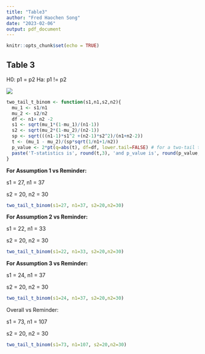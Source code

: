 ```yaml
---
title: "Table3"
author: "Fred Haochen Song"
date: "2023-02-06"
output: pdf_document
---
```


```r
knitr::opts_chunk$set(echo = TRUE)
```

## Table 3

H0: p1 = p2 Ha: p1 != p2

![](ref_table3.png)

```r
two_tail_t_binom <- function(s1,n1,s2,n2){
  mu_1 <- s1/n1
  mu_2 <- s2/n2
  df <- n1+ n2 -2
  s1 <- sqrt(mu_1*(1-mu_1)/(n1-1))
  s2 <- sqrt(mu_2*(1-mu_2)/(n2-1))
  sp <- sqrt(((n1-1)*s1^2 +(n2-1)*s2^2)/(n1+n2-2))
  t <- (mu_1 - mu_2)/(sp*sqrt(1/n1+1/n2))
  p_value <- 2*pt(q=abs(t), df=df, lower.tail=FALSE) # for a two-tail test
  paste('T-statistics is', round(t,3), 'and p_value is', round(p_value,3)) # for the fact we only need two decimal points
}
```

**For Assumption 1 vs Reminder:**

s1 = 27, n1 = 37

s2 = 20, n2 = 30

```r
two_tail_t_binom(s1=27, n1=37, s2=20,n2=30)
```

**For Assumption 2 vs Reminder:**

s1 = 22, n1 = 33

s2 = 20, n2 = 30

```r
two_tail_t_binom(s1=22, n1=33, s2=20,n2=30)
```

**For Assumption 3 vs Reminder:**

s1 = 24, n1 = 37

s2 = 20, n2 = 30

```r
two_tail_t_binom(s1=24, n1=37, s2=20,n2=30)
```

Overall vs Reminder:

s1 = 73, n1 = 107

s2 = 20, n2 = 30

```r
two_tail_t_binom(s1=73, n1=107, s2=20,n2=30)
```
